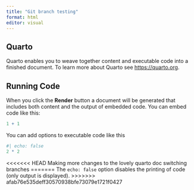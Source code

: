 ```yaml
---
title: "Git branch testing"
format: html
editor: visual
---
```


## Quarto

Quarto enables you to weave together content and executable code into a finished document. To learn more about Quarto see <https://quarto.org>.

## Running Code

When you click the **Render** button a document will be generated that includes both content and the output of embedded code. You can embed code like this:

```r
1 + 1
```

You can add options to executable code like this

```r
#| echo: false
2 * 2
```

<<<<<<< HEAD
Making more changes to the lovely quarto doc
switching branches
=======
The `echo: false` option disables the printing of code (only output is displayed).
>>>>>>> afab76e535deff30570938bfe73079e1721f0427
